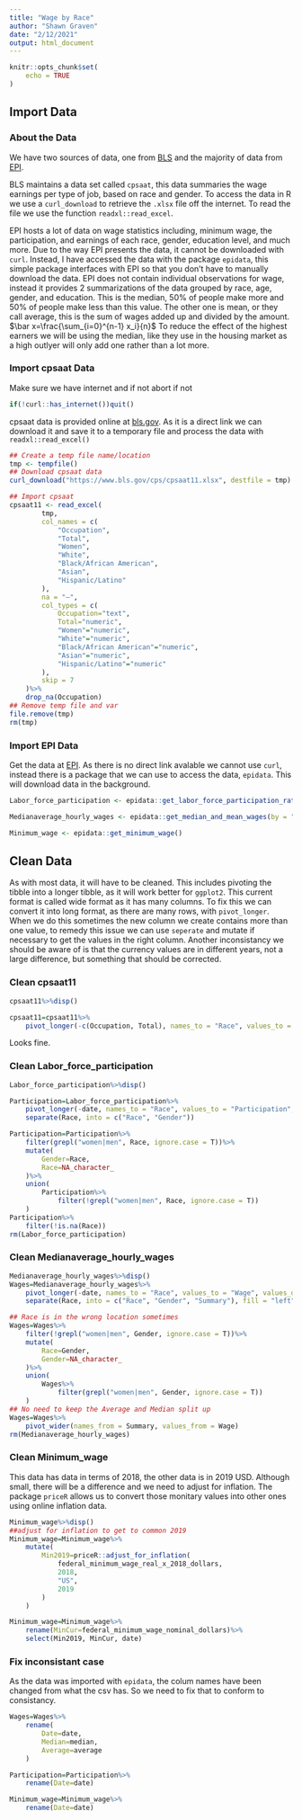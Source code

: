```yaml
---
title: "Wage by Race"
author: "Shawn Graven"
date: "2/12/2021"
output: html_document
---
```


```r
knitr::opts_chunk$set(
	echo = TRUE
)
```

## Import Data
### About the Data
We have two sources of data, one from [BLS](https://www.bls.gov/cps) and the majority of data from [EPI](https://www.epi.org/data/##/?subject=wage-avg&g=*&r=*).

BLS maintains a data set called `cpsaat`, this data summaries the wage earnings per type of job, based on race and gender.  To access the data in R we use a `curl_download` to retrieve the `.xlsx` file off the internet.  To read the file we use the function  `readxl::read_excel`.

EPI hosts a lot of data on wage statistics including, minimum wage, the participation, and earnings of each race, gender, education level, and much more.  Due to the way EPI presents the data, it cannot be downloaded with `curl`.  Instead, I have accessed the data with the package `epidata`, this simple package interfaces with EPI so that you don't have to manually download the data.  EPI does not contain individual observations for wage, instead it provides 2 summarizations of the data grouped by race, age, gender, and education.  This is the median, 50% of people make more and 50% of people make less than this value.  The other one is mean, or they call average, this is the sum of wages added up and divided by the amount.  $\bar x=\frac{\sum_{i=0}^{n-1} x_i}{n}$  To reduce the effect of the highest earners we will be using the median, like they use in the housing market as a high outlyer will only add one rather than a lot more.


### Import cpsaat Data
Make sure we have internet and if not abort if not
```r
if(!curl::has_internet())quit()
```

cpsaat data is provided online at <a href="https://www.bls.gov/cps/cpsaat11.xlsx">bls.gov</a>.  As it is a direct link we can download it and save it to a temporary file and process the data with `readxl::read_excel()`
```r
## Create a temp file name/location
tmp <- tempfile()
## Download cpsaat data
curl_download("https://www.bls.gov/cps/cpsaat11.xlsx", destfile = tmp)

## Import cpsaat
cpsaat11 <- read_excel(
		tmp,
		col_names = c(
			"Occupation",
			"Total",
			"Women",
			"White",
			"Black/African American",
			"Asian",
			"Hispanic/Latino"
		),
		na = "–",
		col_types = c(
			Occupation="text",
			Total="numeric",
			"Women"="numeric",
			"White"="numeric",
			"Black/African American"="numeric",
			"Asian"="numeric",
			"Hispanic/Latino"="numeric"
		),
		skip = 7
	)%>%
	drop_na(Occupation)
## Remove temp file and var
file.remove(tmp)
rm(tmp)
```

### Import EPI Data
Get the data at <a href="https://www.epi.org/data/##/?subject=wage-avg&g=*&r=*">EPI</a>.  As there is no direct link avalable we cannot use `curl`, instead there is a package that we can use to access the data, `epidata`.  This will download data in the background.
```r
Labor_force_participation <- epidata::get_labor_force_participation_rate(by = "gr")

Medianaverage_hourly_wages <- epidata::get_median_and_mean_wages(by = "gr")

Minimum_wage <- epidata::get_minimum_wage()
```

## Clean Data
As with most data, it will have to be cleaned.  This includes pivoting the tibble into a longer tibble, as it will work better for `ggplot2`.  This current format is called wide format as it has many columns.  To fix this we can convert it into long format, as there are many rows, with `pivot_longer`.  When we do this sometimes the new column we create contains more than one value, to remedy this issue we can use `seperate` and mutate if necessary to get the values in the right column.  Another inconsistancy we should be aware of is that the currency values are in different years, not a large difference, but something that should be corrected.

### Clean cpsaat11

```r
cpsaat11%>%disp()

cpsaat11=cpsaat11%>%
	pivot_longer(-c(Occupation, Total), names_to = "Race", values_to = "Percentage")
```

Looks fine.

### Clean Labor_force_participation
```r
Labor_force_participation%>%disp()

Participation=Labor_force_participation%>%
	pivot_longer(-date, names_to = "Race", values_to = "Participation", values_drop_na = T)%>%
	separate(Race, into = c("Race", "Gender"))

Participation=Participation%>%
	filter(grepl("women|men", Race, ignore.case = T))%>%
	mutate(
		Gender=Race,
		Race=NA_character_
	)%>%
	union(
		Participation%>%
			filter(!grepl("women|men", Race, ignore.case = T))
	)
Participation%>%
	filter(!is.na(Race))
rm(Labor_force_participation)
```



### Clean Medianaverage_hourly_wages
```r
Medianaverage_hourly_wages%>%disp()
Wages=Medianaverage_hourly_wages%>%
	pivot_longer(-date, names_to = "Race", values_to = "Wage", values_drop_na = T)%>%
	separate(Race, into = c("Race", "Gender", "Summary"), fill = "left")

## Race is in the wrong location sometimes
Wages=Wages%>%
	filter(!grepl("women|men", Gender, ignore.case = T))%>%
	mutate(
		Race=Gender,
		Gender=NA_character_
	)%>%
	union(
		Wages%>%
			filter(grepl("women|men", Gender, ignore.case = T))
	)
## No need to keep the Average and Median split up
Wages=Wages%>%
	pivot_wider(names_from = Summary, values_from = Wage)
rm(Medianaverage_hourly_wages)
```

### Clean Minimum_wage
This data has data in terms of 2018, the other data is in 2019 USD.  Although small, there will be a difference and we need to adjust for inflation.  The package `priceR` allows us to convert those monitary values into other ones using online inflation data.
```r
Minimum_wage%>%disp()
##adjust for inflation to get to common 2019
Minimum_wage=Minimum_wage%>%
	mutate(
		Min2019=priceR::adjust_for_inflation(
			federal_minimum_wage_real_x_2018_dollars,
			2018,
			"US",
			2019
		)
	)

Minimum_wage=Minimum_wage%>%
	rename(MinCur=federal_minimum_wage_nominal_dollars)%>%
	select(Min2019, MinCur, date)
```


### Fix inconsistant case
As the data was imported with `epidata`, the colum names have been changed from what the csv has.  So we need to fix that to conform to consistancy.
```r
Wages=Wages%>%
	rename(
		Date=date,
		Median=median,
		Average=average
	)

Participation=Participation%>%
	rename(Date=date)

Minimum_wage=Minimum_wage%>%
	rename(Date=date)
```
